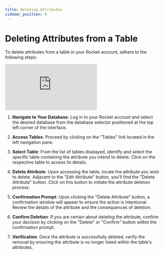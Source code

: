 ```yaml
---
title: Deleting Attributes
sidebar_position: 8
---
```


# Deleting Attributes from a Table

To delete attributes from a table in your Rocket account, adhere to the following steps:

<div class="videowrapper">
  <iframe
    src="https://www.youtube.com/embed/M-umLHmSRqA?rel=0"
    title="YouTube video 
      player"
    frameborder="0"
    allow="accelerometer; autoplay; clipboard-write; 
      encrypted-media; gyroscope; picture-in-picture"
    allowfullscreen
  ></iframe>
</div>

1. **Navigate to Your Database**: Log in to your Rocket account and select the desired database from the database selector positioned at the top left corner of the interface.

2. **Access Tables**: Proceed by clicking on the "Tables" link located in the left navigation pane.

3. **Select Table**: From the list of tables displayed, identify and select the specific table containing the attribute you intend to delete. Click on the respective table to access its details.

4. **Delete Attribute**: Upon accessing the table, locate the attribute you wish to delete. Adjacent to the "Edit Attribute" button, you'll find the "Delete Attribute" button. Click on this button to initiate the attribute deletion process.

5. **Confirmation Prompt**: Upon clicking the "Delete Attribute" button, a confirmation window will appear to ensure the action is intentional. Review the details of the attribute and the consequences of deletion.

6. **Confirm Deletion**: If you are certain about deleting the attribute, confirm your decision by clicking on the "Delete" or "Confirm" button within the confirmation prompt.

7. **Verification**: Once the attribute is successfully deleted, verify the removal by ensuring the attribute is no longer listed within the table's attributes.
